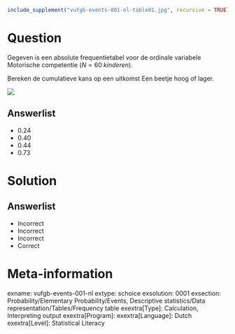 ```r
include_supplement("vufgb-events-001-nl-table01.jpg", recursive = TRUE)
```

Question
========

Gegeven is een absolute frequentietabel voor de ordinale variabele Motorische competentie ($N = 60\;kinderen$). 

Bereken de cumulatieve kans op een uitkomst Een beetje hoog of lager.

![](vufgb-events-001-nl-table01.jpg)
  
Answerlist
----------
* 0.24
* 0.40
* 0.44
* 0.73

Solution
========

Answerlist
----------
* Incorrect
* Incorrect
* Incorrect
* Correct

Meta-information
================
exname: vufgb-events-001-nl
extype: schoice
exsolution: 0001
exsection: Probability/Elementary Probability/Events, Descriptive statistics/Data representation/Tables/Frequency table
exextra[Type]: Calculation, Interpreting output
exextra[Program]: 
exextra[Language]: Dutch
exextra[Level]: Statistical Literacy
